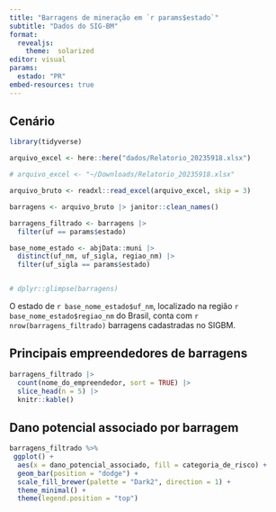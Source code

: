 ```yaml
---
title: "Barragens de mineração em `r params$estado`"
subtitle: "Dados do SIG-BM"
format: 
  revealjs:
    theme:  solarized
editor: visual
params:
  estado: "PR"
embed-resources: true
---
```


## Cenário

```r
library(tidyverse)
```

```r
arquivo_excel <- here::here("dados/Relatorio_20235918.xlsx")

# arquivo_excel <- "~/Downloads/Relatorio_20235918.xlsx"

arquivo_bruto <- readxl::read_excel(arquivo_excel, skip = 3)

barragens <- arquivo_bruto |> janitor::clean_names()

barragens_filtrado <- barragens |> 
  filter(uf == params$estado)

base_nome_estado <- abjData::muni |> 
  distinct(uf_nm, uf_sigla, regiao_nm) |> 
  filter(uf_sigla == params$estado)


# dplyr::glimpse(barragens)
```

O estado de `r base_nome_estado$uf_nm`, localizado na região `r base_nome_estado$regiao_nm` do Brasil, conta com `r nrow(barragens_filtrado)` barragens cadastradas no SIGBM.

## Principais empreendedores de barragens

```r
barragens_filtrado |> 
  count(nome_do_empreendedor, sort = TRUE) |> 
  slice_head(n = 5) |> 
  knitr::kable()
```

## Dano potencial associado por barragem

```r
barragens_filtrado %>%
 ggplot() +
  aes(x = dano_potencial_associado, fill = categoria_de_risco) +
  geom_bar(position = "dodge") +
  scale_fill_brewer(palette = "Dark2", direction = 1) +
  theme_minimal() +
  theme(legend.position = "top")
```

